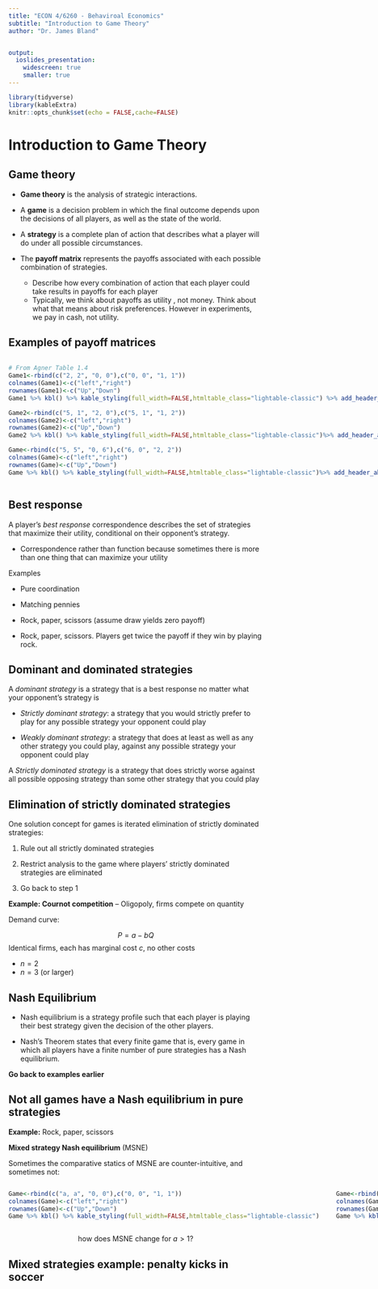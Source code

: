 ```yaml
---
title: "ECON 4/6260 - Behaviroal Economics"
subtitle: "Introduction to Game Theory"
author: "Dr. James Bland"


output:
  ioslides_presentation:
    widescreen: true
    smaller: true
---
```


```r
library(tidyverse)
library(kableExtra)
knitr::opts_chunk$set(echo = FALSE,cache=FALSE)
```


# Introduction to Game Theory

## Game theory {.unlisted .unnumbered}

* **Game theory** is the analysis of strategic interactions.

* A **game** is a decision problem in which the final
outcome depends upon the decisions of all players, as
well as the state of the world.

* A **strategy** is a complete plan of action that describes
what a player will do under all possible circumstances.

* The **payoff matrix** represents the payoffs associated
with each possible combination of strategies.
    + Describe how every combination of action that each player could take results in payoffs for each player
    + Typically, we think about payoffs as utility , not money. Think about what that means about risk preferences. However in experiments, we pay in cash, not utility.
    
## Examples of payoff matrices {.unlisted .unnumbered}

:::: {style="display: flex;"}

::: {}

```r

# From Agner Table 1.4
Game1<-rbind(c("2, 2", "0, 0"),c("0, 0", "1, 1"))
colnames(Game1)<-c("left","right")
rownames(Game1)<-c("Up","Down")
Game1 %>% kbl() %>% kable_styling(full_width=FALSE,htmltable_class="lightable-classic") %>% add_header_above(header = c("Game 1" = 3))

Game2<-rbind(c("5, 1", "2, 0"),c("5, 1", "1, 2"))
colnames(Game2)<-c("left","right")
rownames(Game2)<-c("Up","Down")
Game2 %>% kbl() %>% kable_styling(full_width=FALSE,htmltable_class="lightable-classic")%>% add_header_above(header = c("Game 2" = 3))

Game<-rbind(c("5, 5", "0, 6"),c("6, 0", "2, 2"))
colnames(Game)<-c("left","right")
rownames(Game)<-c("Up","Down")
Game %>% kbl() %>% kable_styling(full_width=FALSE,htmltable_class="lightable-classic")%>% add_header_above(header = c("Game 3" = 3))
```
:::

::: {}
$\quad$
:::

::: {}

```r


Game<-rbind(c("5, 5", "0, 2"),c("2, 0", "2, 2"))
colnames(Game)<-c("left","right")
rownames(Game)<-c("Up","Down")
Game %>% kbl() %>% kable_styling(full_width=FALSE,htmltable_class="lightable-classic")%>% add_header_above(header = c("Game 4" = 3))

Game<-rbind(c("2, 1", "0, 0"),c("0, 0", "1, 2"))
colnames(Game)<-c("left","right")
rownames(Game)<-c("Up","Down")
Game %>% kbl() %>% kable_styling(full_width=FALSE,htmltable_class="lightable-classic")  %>% add_header_above(header = c("Game 5" = 3))

Game3<-rbind(c("6, 2", "5, 1","4, 3"),c("3, 6", "8, 4","2, 1"),c("2, 8","9, 6", "3, 0"))
colnames(Game3)<-c("left","middle","right")
rownames(Game3)<-c("Up","Middle","Down")
Game3 %>% kbl() %>% kable_styling(full_width=FALSE,htmltable_class="lightable-classic")  %>% add_header_above(header = c("Game 6" = 4))
```

:::

::: {}
$\quad$
:::

::: {}

```r

# From Agner Table 1.4
Game1<-rbind(c("5, 2", "1, 1"),c("1, 1", "2, 5"))
colnames(Game1)<-c("left","right")
rownames(Game1)<-c("Up","Down")
Game1 %>% kbl() %>% kable_styling(full_width=FALSE,htmltable_class="lightable-classic") %>% add_header_above(header = c("Game 7" = 3))

Game2<-rbind(c("4, 1", "2, 0"),c("5, 1", "1, 2"))
colnames(Game2)<-c("left","right")
rownames(Game2)<-c("Up","Down")
Game2 %>% kbl() %>% kable_styling(full_width=FALSE,htmltable_class="lightable-classic")%>% add_header_above(header = c("Game 8" = 3))

Game<-rbind(c("1, 1", "0, 0"),c("0, 0", "0, 0"))
colnames(Game)<-c("left","right")
rownames(Game)<-c("Up","Down")
Game %>% kbl() %>% kable_styling(full_width=FALSE,htmltable_class="lightable-classic")%>% add_header_above(header = c("Game 9" = 3))
```

:::

::::

## Best response {.unlisted .unnumbered}

A player’s *best response* correspondence describes the set of
strategies that maximize their utility, conditional on their opponent’s
strategy.

* Correspondence rather than function because sometimes there is
more than one thing that can maximize your utility

Examples

* Pure coordination

* Matching pennies

* Rock, paper, scissors (assume draw yields zero payoff)

* Rock, paper, scissors. Players get twice the payoff if they win by
playing rock.

## Dominant and dominated strategies {.unlisted .unnumbered}

A *dominant strategy* is a strategy that is a best response no matter
what your opponent’s strategy is

* *Strictly dominant strategy*: a strategy that you would strictly prefer to
play for any possible strategy your opponent could play

* *Weakly dominant strategy*: a strategy that does at least as well as any
other strategy you could play, against any possible strategy your
opponent could play

 A *Strictly dominated strategy* is a strategy that does strictly worse
against all possible opposing strategy than some other strategy that
you could play

## Elimination of strictly dominated strategies {.unlisted .unnumbered}


One solution concept for games is iterated elimination of strictly dominated strategies:

1. Rule out all strictly dominated strategies

2. Restrict analysis to the game where players’ strictly dominated strategies are eliminated

3. Go back to step 1

**Example: Cournot competition** -- Oligopoly, firms compete on quantity

Demand curve:

$$
P=a-bQ
$$
Identical firms, each has marginal cost $c$, no other costs

* $n=2$
* $n=3$ (or larger)


## Nash Equilibrium  {.unlisted .unnumbered}

* Nash equilibrium is a strategy profile such that each player is playing their best strategy given the decision of the other players.

* Nash’s Theorem states that every finite game that
is, every game in which all players have a finite number of pure strategies has a Nash equilibrium.

**Go back to examples earlier**

## Not all games have a Nash equilibrium in **pure** strategies {.unlisted .unnumbered}

**Example:** Rock, paper, scissors

**Mixed strategy Nash equilibrium** (MSNE)

Sometimes the comparative statics of MSNE are counter-intuitive, and sometimes not:

:::: {style="display: flex;"}

::: {}

```r
Game<-rbind(c("a, a", "0, 0"),c("0, 0", "1, 1"))
colnames(Game)<-c("left","right")
rownames(Game)<-c("Up","Down")
Game %>% kbl() %>% kable_styling(full_width=FALSE,htmltable_class="lightable-classic")
```

:::

::: {}
$\quad\quad$
:::

::: {}

```r
Game<-rbind(c("a, 1", "0, 0"),c("0, 0", "1, a"))
colnames(Game)<-c("left","right")
rownames(Game)<-c("Up","Down")
Game %>% kbl() %>% kable_styling(full_width=FALSE,htmltable_class="lightable-classic")
```

:::

::: {}
$\quad\quad$
:::


::: {}

```r
Game<-rbind(c("0, 0", "a, 1"),c("1, a", "1, 1"))
colnames(Game)<-c("left","right")
rownames(Game)<-c("Up","Down")
Game %>% kbl() %>% kable_styling(full_width=FALSE,htmltable_class="lightable-classic")
```

:::

::: {}
$\quad\quad$
:::

::: {}

```r
Game<-rbind(c("0, 0", "a, 1"),c("1, a", "1, 1"))
colnames(Game)<-c("left","right")
rownames(Game)<-c("Up","Down")
Game %>% kbl() %>% kable_styling(full_width=FALSE,htmltable_class="lightable-classic")
```

:::

::::


$$\text{how does MSNE change for } a>1 \text{?}$$

## Mixed strategies example: penalty kicks in soccer {.unlisted .unnumbered}


